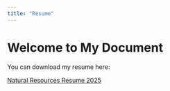```yaml
---
title: "Resume"
---
```


# Welcome to My Document

You can download my resume here:

[Natural Resources Resume 2025](file:///C:/Users/mads23/Documents/GitHub_2025/Madi-Schartz.github.io/media/NR%20Resume%202025-Schartz,%20Madi.pdf)

